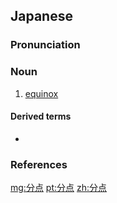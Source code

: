 {{also|分點}}
==Japanese==
{{wikipedia|lang=ja}}
{{ja-kanjitab|ぶん|てん|yomi=o}}

===Pronunciation===
{{ja-pron|yomi=o|ぶんてん|acc=1|acc_ref=DJR}}

===Noun===
{{ja-noun|kyu=分點|ぶんてん}}

# {{lb|ja|astronomy|sort=ふんてん'}} [[equinox]]

====Derived terms====
* {{ja-r|分点月|ぶんてんげつ}}

===References===
<references/>

[[mg:分点]]
[[pt:分点]]
[[zh:分点]]